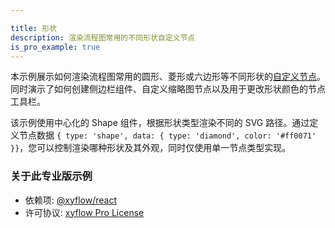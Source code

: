 ```yaml
---

title: 形状
description: 渲染流程图常用的不同形状自定义节点
is_pro_example: true
---
```


本示例展示如何渲染流程图常用的圆形、菱形或六边形等不同形状的[自定义节点](/learn/customization/custom-nodes)。同时演示了如何创建侧边栏组件、自定义缩略图节点以及用于更改形状颜色的节点工具栏。

该示例使用中心化的 Shape 组件，根据形状类型渲染不同的 SVG 路径。通过定义节点数据 `{ type: 'shape', data: { type: 'diamond', color: '#ff0071' }}`，您可以控制渲染哪种形状及其外观，同时仅使用单一节点类型实现。

<ProExampleViewer slug="shapes" />

### 关于此专业版示例

- 依赖项: [@xyflow/react](https://www.npmjs.com/package/@xyflow/react)
- 许可协议: [xyflow Pro License](https://xyflow.com/pro-license)